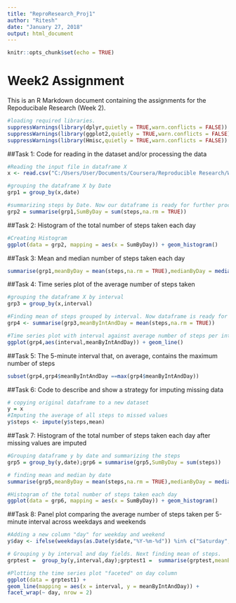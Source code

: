 ---
title: "ReproResearch_Proj1"
author: "Ritesh"
date: "January 27, 2018"
output: html_document
---

```{r setup, include=FALSE}
knitr::opts_chunk$set(echo = TRUE)
```

# Week2 Assignment

This is an R Markdown document containing the assignments for the Repoducibale Research (Week 2). 
```{r TDVRS,echo=TRUE}
#loading required libraries.
suppressWarnings(library(dplyr,quietly = TRUE,warn.conflicts = FALSE))
suppressWarnings(library(ggplot2,quietly = TRUE,warn.conflicts = FALSE))
suppressWarnings(library(Hmisc,quietly = TRUE,warn.conflicts = FALSE))
```


##Task 1: Code for reading in the dataset and/or processing the data

```{r Task 1}
#Reading the input file in dataframe X
x <- read.csv("C:/Users/User/Documents/Coursera/Reproducible Research/Week 2 project/repdata%2Fdata%2Factivity/activity.csv")

#grouping the dataframe X by Date
grp1 = group_by(x,date)

#summarizing steps by Date. Now our dataframe is ready for further processing
grp2 = summarise(grp1,SumByDay = sum(steps,na.rm = TRUE))
```


##Task 2: Histogram of the total number of steps taken each day

```{r Task 2}
#Creating Histogram
ggplot(data = grp2, mapping = aes(x = SumByDay)) + geom_histogram()
```


##Task 3: Mean and median number of steps taken each day

```{r Task 3}
summarise(grp1,meanByDay = mean(steps,na.rm = TRUE),medianByDay = median(steps,na.rm = TRUE))
```


##Task 4: Time series plot of the average number of steps taken

```{r Task 4}
#grouping the dataframe X by interval
grp3 = group_by(x,interval)

#Finding mean of steps grouped by interval. Now dataframe is ready for processing
grp4 <- summarise(grp3,meanByIntAndDay = mean(steps,na.rm = TRUE))

#Time series plot with interval against average number of steps per interval
ggplot(grp4,aes(interval,meanByIntAndDay)) + geom_line()
```


##Task 5: The 5-minute interval that, on average, contains the maximum number of steps

```{r Task 5}
subset(grp4,grp4$meanByIntAndDay ==max(grp4$meanByIntAndDay))
```


##Task 6: Code to describe and show a strategy for imputing missing data

```{r Task 6}
# copying original dataframe to a new dataset
y = x
#Imputing the average of all steps to missed values
y$steps <- impute(y$steps,mean)
```

##Task 7: Histogram of the total number of steps taken each day after missing values are imputed

```{r Task 7}
#Grouping dataframe y by date and summarizing the steps
grp5 = group_by(y,date);grp6 = summarise(grp5,SumByDay = sum(steps))

# finding mean and median by date
summarise(grp5,meanByDay = mean(steps,na.rm = TRUE),medianByDay = median(steps,na.rm = TRUE))

#Histogram of the total number of steps taken each day
ggplot(data = grp6, mapping = aes(x = SumByDay)) + geom_histogram()
```

##Task 8: Panel plot comparing the average number of steps taken per 5-minute interval across weekdays and weekends

```{r Task 8}
#Adding a new column "day" for weekday and weekend
y$day <- ifelse(weekdays(as.Date(y$date,"%Y-%m-%d")) %in% c("Saturday", "Sunday"), "weekend", "weekday")

# Grouping y by interval and day fields. Next finding mean of steps. 
grptest =  group_by(y,interval,day);grptest1 =  summarise(grptest,meanByIntAndDay = mean(steps))

#Plotting the time series plot "faceted" on day column
ggplot(data = grptest1) + 
geom_line(mapping = aes(x = interval, y = meanByIntAndDay)) + 
facet_wrap(~ day, nrow = 2)
```


